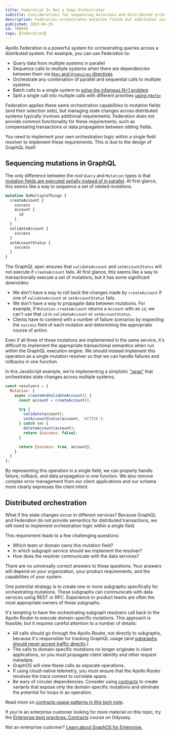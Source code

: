 ```yaml
---
title: Federation Is Not a Saga Orchestrator
subtitle: Considerations for sequencing mutations and distributed orchestration
description: Federation orchestrates mutation fields but additional considerations are necessary when handling state changes across distributed systems.
published: 2023-04-20
id: TN0040
tags: [federation]
---
```


Apollo Federation is a powerful system for orchestrating queries across a distributed system. For example, you can use Federation to:

- Query data from multiple systems in parallel
- Sequence calls to multiple systems when there are dependencies between them via [`@key` and `@requires` directives](/federation/entities-advanced)
- Orchestrate any combination of parallel and sequential calls to multiple systems
- Batch calls to a single system to [solve the infamous N+1 problem](/technotes/TN0019-federation-n-plus-1/)
- Split a single call into multiple calls with different priorities [using `@defer`](/router/executing-operations/defer-support/)

Federation applies these same orchestration capabilities to mutation fields (and their selection sets), but managing state changes across distributed systems typically involves additional requirements. Federation does not provide common functionality for these requirements, such as compensating transactions or data propagation between sibling fields.

You need to implement your own orchestration logic within a single field resolver to implement these requirements. This is due to the design of GraphQL itself.

## Sequencing mutations in GraphQL

The only difference between the root `Query` and `Mutation` types is that [mutation fields are executed serially instead of in parallel](https://spec.graphql.org/October2021/#sec-Normal-and-Serial-Execution). At first glance, this seems like a way to sequence a set of related mutations.

```graphql
mutation DoMultipleThings {
  createAccount {
    success
    account {
      id
    }
  }
  validateAccount {
    success
  }
  setAccountStatus {
    success
  }
}
```

The GraphQL spec ensures that `validateAccount` and `setAccountStatus` will not execute if `createAccount` fails. At first glance, this seems like a way to transactionally execute a set of mutations, but it has some significant downsides:

- We don't have a way to roll back the changes made by `createAccount` if one of `validateAccount` or `setAccountStatus` fails.
- We don't have a way to propagate data between mutations. For example, if `Mutation.createAccount` returns a `Account` with an `id`, we can't use that `id` in `validateAccount` or `setAccountStatus`.
- Clients have to contend with a number of failure scenarios by inspecting the `success` field of each mutation and determining the appropriate course of action.

Even if all three of these mutations are implemented in the same service, it's difficult to implement the appropriate transactional semantics when run within the GraphQL execution engine. We should instead implement this operation as a single mutation resolver so that we can handle failures and rollbacks in one function.

In this JavaScript example, we're implementing a simplistic ["saga"](https://microservices.io/patterns/data/saga.html) that orchestrates state changes across multiple systems.

```js
const resolvers = {
  Mutation: {
    async createAndValidateAccount() {
      const account = createAccount();

      try {
        validate(account);
        setAccountStatus(account, 'ACTIVE');
      } catch (e) {
        deleteAccount(account);
        return {success: false};
      }

      return {success: true, account};
    }
  }
};
```

By representing this operation in a single field, we can properly handle failure, rollback, and data propagation in one function. We also remove complex error management from our client applications and our schema more clearly expresses the client intent.

## Distributed orchestration

What if the state changes occur in different services? Because GraphQL and Federation do not provide semantics for distributed transactions, we still need to implement orchestration logic within a single field.

This requirement leads to a few challenging questions:

- Which team or domain owns this mutation field?
- In which subgraph service should we implement the resolver?
- How does the resolver communicate with the data services?

There are no universally correct answers to these questions. Your answers will depend on your organization, your product requirements, and the capabilities of your system.

One potential strategy is to create one or more subgraphs specifically for orchestrating mutations. These subgraphs can communicate with data services using REST or RPC. Experience or product teams are often the most appropriate owners of these subgraphs.

It's tempting to have the orchestrating subgraph resolvers call back to the Apollo Router to execute domain-specific mutations. This approach is feasible, but it requires careful attention to a number of details:

- All calls should go through the Apollo Router, not directly to subgraphs, because it's responsible for tracking GraphQL usage (and [subgraphs should never accept traffic directly](/technotes/TN0021-graph-security/#only-allow-the-router-to-query-subgraphs-directly).)
- The calls to domain-specific mutations no longer originate in client applications, so you must propagate client identity and other request metadata.
- GraphOS will view these calls as separate operations.
- If using cloud-native telemetry, you must ensure that the Apollo Router receives the trace context to correlate spans.
- Be wary of circular dependencies. Consider using [contracts](/graphos/delivery/contracts/) to create variants that expose only the domain-specific mutations and eliminate the potential for loops in an operation.

<Tip>

Read more on [contracts usage patterns in this tech note](/technotes/TN0014-contracts-patterns/).

</Tip>

<Tip>

If you're an enterprise customer looking for more material on this topic, try the [Enterprise best practices: Contracts](https://www.apollographql.com/tutorials/contracts) course on Odyssey.

Not an enterprise customer? [Learn about GraphOS for Enterprise.](/graphos/enterprise)

</Tip>

